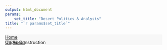 ```yaml
---
output: html_document
params: 
    set_title: "Desert Politics & Analysis"
title: "`r params$set_title`"
---
```

<!-- style -->
<link rel="stylesheet" href="style.css" type="text/css">

<div class="flex-container">
<div class="topnav"><a href="index.html">Home</a>
  <div class="topnav-right">
  <a href="https://www.dropbox.com/s/kyw2nyk7o27fwwy/jbroadcv0419.pdf?dl=0">CV</a>
  <a href="about.html">About</a>
    </div>
</div>
</div>

<div class="flex-container" style = "background-color: #f7f7f7; margin-top: -5vw">
<div class = boxed>
<p><br>
Under Construction
</p>
</div>
</div>